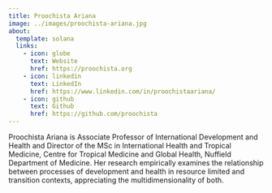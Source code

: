 ```yaml
---
title: Proochista Ariana
image: ../images/proochista-ariana.jpg
about:
  template: solana
  links:
    - icon: globe
      text: Website
      href: https://proochista.org
    - icon: linkedin
      text: LinkedIn
      href: https://www.linkedin.com/in/proochistaariana/
    - icon: github
      text: Github
      href: https://github.com/proochista
---
```


Proochista Ariana is Associate Professor of International Development and Health and Director of the MSc in International Health and Tropical Medicine, Centre for Tropical Medicine and Global Health, Nuffield Department of Medicine. Her research empirically examines the relationship between processes of development and health in resource limited and transition contexts, appreciating the multidimensionality of both.

<!-- ## Education

**Harvard School of Public Health, Harvard University** | Boston, MA    
Master of Public Health International Health Concentration | Sept 2004 - June 2005

**Harvard School of Public Health, Harvard University** | Boston, MA    
Certificate in Humanitarian Studies | Sept 2004 - June 2005

**University of the Philippines College of Medicine** | Manila, Philippines    
Doctor of Medicine | June 1994 - June 2001

**University of the Philippines College of Medicine** | Manila, Philippines    
Bachelor of Science in Basic Medical Sciences | June 1994 - June 1998

## Experience

[**Centre for Tropical Medicine and Global Health**](https://www.tropicalmedicine.ox.ac.uk/), [**Nuffield Department of Medicine**](https://www.ndm.ox.ac.uk/), [**University of Oxford**](https://www.ox.ac.uk/)    
Senior Research and Teaching Associate | October 2023 - present    
Teaching Fellow | July 2020 - October 2023

[**EcoHealth Alliance**](https://www.ecohealthalliance.org)    
Consulting Research Data Scientist | December 2020 - present

[**Katilingban**](https://katilingban.io)    
Founding Member | July 2020 - present

[**Valid International**](https://www.validinternational.org)    
Head of Measures | January 2017 - March 2020    
Survey and Assessments Specialist | January 2015 - December 2016    
Technical Advisor | September 2009 - December 2014 -->
